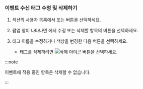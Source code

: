 ### 이벤트 수신 태그 수정 및 삭제하기

1. <Cmdname sid="alert_receive_settings_by_member" className="uitext" /> 섹션의 사용자 목록에서 <Cmdname sid="add_tag" className="uitext" /> 또는 <LinkImage img="ico-add.svg" desc="추가 아이콘" /> 버튼을 선택하세요.

1. <Cmdname sid="event_tag" className="uitext" /> 팝업 창이 나타나면 <Cmdname sid="event_tag_list" className="uitext" />에서 수정 또는 삭제할 항목의 <LinkImage img="ico-edit.svg" desc="편집 아이콘" /> 버튼을 선택하세요.

1. 태그 이름을 수정하거나 색상을 변경한 다음 <Cmdname sid="apply" className="uitext" /> 버튼을 선택하세요.

    * 태그를 삭제하려면 ![삭제 아이콘](/img/ico-trash-red.svg) <Cmdname sid="delete_tag" className="uitext" /> 버튼을 선택하세요.

:::note

이벤트에 적용 중인 <Cmdname sid="event_tag" className="uitext" /> 항목은 삭제할 수 없습니다.

:::